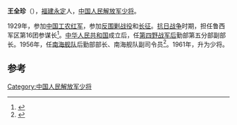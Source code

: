 '''王全珍'''（{{bd|1906年||1970年}}），[[福建|福建]][[永定|永定]]人，[[中国人民解放军少将|中国人民解放军少将]]。

1929年，参加[[中国工农红军|中国工农红军]]，参加[[反围剿战役|反围剿战役]]和[[长征|长征]]。[[抗日战争|抗日战争]]时期，担任鲁西军区第16团参谋长<ref>{{cite news|title=三纵虎将王全珍|url=http://www.fjjryd.cn/news_view.asp?newsid=4208|accessdate=2013-11-02|newspaper=今日永定新闻信息中心|archive-date=2013-11-04|archive-url=https://web.archive.org/web/20131104150807/http://www.fjjryd.cn/news_view.asp?newsid=4208|dead-url=no}}</ref>。[[中华人民共和国|中华人民共和国]]成立后，任[[第四野战军后|第四野战军后]]勤部第五分部副部长。1956年，任[[南海舰队|南海舰队]]后勤部部长、南海舰队副司令员<ref>{{cite news|title=永定县志  县志（1994年版） |url=http://www.ydxq.cn/right.asp?bookid=30&juanid=77&zhangid=302 |accessdate=2013-10-27 |newspaper=永定县志 |deadurl=yes |archiveurl=https://web.archive.org/web/20131029191031/http://www.ydxq.cn/right.asp?bookid=30&juanid=77&zhangid=302 |archivedate=2013-10-29 }}</ref>。1961年，升为少将。

==参考==
{{Reflist}}
{{中国军事人物小作品}}
[[Category:中国人民解放军少将|Category:中国人民解放军少将]]